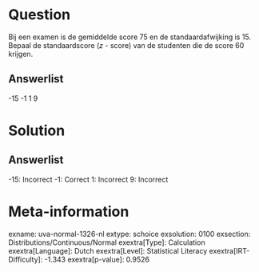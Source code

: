 Question
========

Bij een examen is de gemiddelde score 75 en de standaardafwijking is 15.
Bepaal de standaardscore (*z* - score) van de studenten die de score 60
krijgen.

Answerlist
----------

-15
-1
1
9

Solution
========

Answerlist
----------

-15: Incorrect
-1: Correct
1: Incorrect
9: Incorrect

Meta-information
================
exname: uva-normal-1326-nl
extype: schoice
exsolution: 0100
exsection: Distributions/Continuous/Normal
exextra[Type]: Calculation
exextra[Language]: Dutch
exextra[Level]: Statistical Literacy
exextra[IRT-Difficulty]: -1.343
exextra[p-value]: 0.9526
